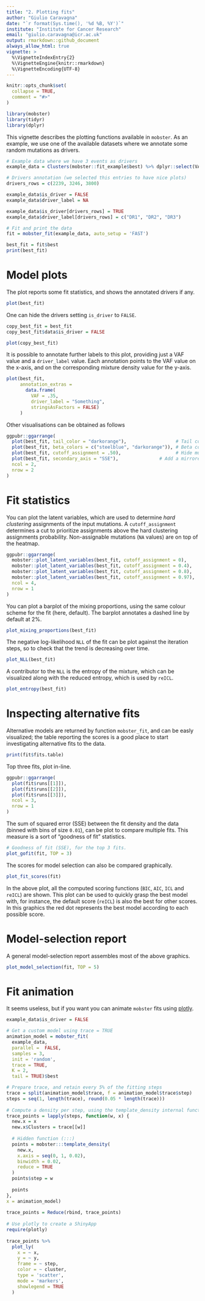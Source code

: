 ```yaml
---
title: "2. Plotting fits"
author: "Giulio Caravagna"
date: "`r format(Sys.time(), '%d %B, %Y')`"
institute: "Institute for Cancer Research"
email: "giulio.caravagna@icr.ac.uk"
output: rmarkdown::github_document
always_allow_html: true
vignette: >
  %\VignetteIndexEntry{2}
  %\VignetteEngine{knitr::rmarkdown}
  %\VignetteEncoding{UTF-8}
---
```


```r
knitr::opts_chunk$set(
  collapse = TRUE,
  comment = "#>"
)
```


```r
library(mobster)
library(tidyr)
library(dplyr)
```

This vignette describes the plotting functions available in `mobster`. As an example, we use
one of the available datasets where we annotate some random mutations as drivers.

```r
# Example data where we have 3 events as drivers
example_data = Clusters(mobster::fit_example$best) %>% dplyr::select(VAF)

# Drivers annotation (we selected this entries to have nice plots)
drivers_rows = c(2239, 3246, 3800)

example_data$is_driver = FALSE
example_data$driver_label = NA

example_data$is_driver[drivers_rows] = TRUE
example_data$driver_label[drivers_rows] = c("DR1", "DR2", "DR3")

# Fit and print the data
fit = mobster_fit(example_data, auto_setup = 'FAST')

best_fit = fit$best
print(best_fit)
```

# Model plots

The plot reports some fit statistics, and shows the annotated drivers if any.

```r
plot(best_fit)
```

One can hide the drivers setting `is_driver` to `FALSE`. 

```r
copy_best_fit = best_fit 
copy_best_fit$data$is_driver = FALSE 

plot(copy_best_fit)
```

It is possible to annotate further labels to this plot, providing just a VAF value and a `driver_label` value. Each annotation points to the VAF value on the x-axis, and on the corresponding mixture density value for the y-axis.

```r
plot(best_fit,
     annotation_extras = 
       data.frame(
         VAF = .35, 
         driver_label = "Something",
         stringsAsFactors = FALSE)
     )
```

Other visualisations can be obtained as follows
```r
ggpubr::ggarrange(
  plot(best_fit, tail_color = "darkorange"),                  # Tail color
  plot(best_fit, beta_colors = c("steelblue", "darkorange")), # Beta colors
  plot(best_fit, cutoff_assignment = .50),                    # Hide mutations based on latent variables 
  plot(best_fit, secondary_axis = "SSE"),               # Add a mirrored y-axis with the % of SSE
  ncol = 2,
  nrow = 2
)
```

# Fit statistics

You can plot the latent variables, which are used to determine *hard clustering* assignments of the input mutations. A `cutoff_assignment` determines a cut to prioritize assignments above the hard clustering assignments probability. Non-assignable mutations (`NA` values) are on top of the heatmap.

```r
ggpubr::ggarrange(
  mobster::plot_latent_variables(best_fit, cutoff_assignment = 0),
  mobster::plot_latent_variables(best_fit, cutoff_assignment = 0.4),
  mobster::plot_latent_variables(best_fit, cutoff_assignment = 0.8),
  mobster::plot_latent_variables(best_fit, cutoff_assignment = 0.97),
  ncol = 4,
  nrow = 1
)
```

You can plot a barplot of the mixing proportions, using the same colour scheme for the fit (here, default). The barplot annotates a dashed line by default at 2%.

```r
plot_mixing_proportions(best_fit)
```

The negative log-likelihood `NLL` of the fit can be plot against the iteration steps, so to check that the trend is decreasing over time.
```r
plot_NLL(best_fit)
```

A contributor to the `NLL` is the entropy of the mixture, which can be visualized along with the reduced entropy, which is used by `reICL`.
```r
plot_entropy(best_fit)
```

# Inspecting alternative fits

Alternative models are returned by function `mobster_fit`, and can be easly visualized; the table reporting the scores is a good place to start investigating alternative fits to the data.

```r
print(fit$fits.table)
```

Top three fits, plot in-line.
```r
ggpubr::ggarrange(
  plot(fit$runs[[1]]),
  plot(fit$runs[[2]]),
  plot(fit$runs[[3]]),
  ncol = 3, 
  nrow = 1
)
```

The sum of squared error (SSE) between the fit density and the data (binned with bins of size `0.01`), can be plot to compare multiple fits. This measure is a sort of "goodness of fit" statistics.

```r
# Goodness of fit (SSE), for the top 3 fits.
plot_gofit(fit, TOP = 3)
```

The scores for model selection can also be compared graphically. 

```r
plot_fit_scores(fit)
```

In the above plot, all the computed scoring functions (`BIC`, `AIC`, `ICL` and `reICL`) are shown. This plot can be used to quickly grasp the best model with, for instance, the default score (`reICL`) is also the best for other scores. In this graphics the red dot represents the best model according to each possible score.

# Model-selection report

A general model-selection report assembles most of the above graphics.

```r
plot_model_selection(fit, TOP = 5)
```

# Fit animation

It seems useless, but if you want you can animate `mobster` fits using [plotly](https://plotly.com/r/).

```r
example_data$is_driver = FALSE

# Get a custom model using trace = TRUE
animation_model = mobster_fit(
  example_data, 
  parallel =  FALSE, 
  samples = 3,
  init = 'random',
  trace = TRUE,
  K = 2,
  tail = TRUE)$best

# Prepare trace, and retain every 5% of the fitting steps
trace = split(animation_model$trace, f = animation_model$trace$step)
steps = seq(1, length(trace), round(0.05 * length(trace)))
  
# Compute a density per step, using the template_density internal function
trace_points = lapply(steps, function(w, x) {
  new.x = x
  new.x$Clusters = trace[[w]]
  
  # Hidden function (:::)
  points = mobster:::template_density(
    new.x,
    x.axis = seq(0, 1, 0.02),
    binwidth = 0.02,
    reduce = TRUE
  )
  points$step = w
  
  points
},
x = animation_model)
  
trace_points = Reduce(rbind, trace_points)
  
# Use plotly to create a ShinyApp
require(plotly)
    
trace_points %>%
  plot_ly(
    x = ~ x,
    y = ~ y,
    frame = ~ step,
    color = ~ cluster,
    type = 'scatter',
    mode = 'markers',
    showlegend = TRUE
  )
```
